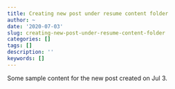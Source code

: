 ```yaml
---
title: Creating new post under resume content folder
author: ~
date: '2020-07-03'
slug: creating-new-post-under-resume-content-folder
categories: []
tags: []
description: ''
keywords: []
---
```


Some sample content for the new post created on Jul 3.